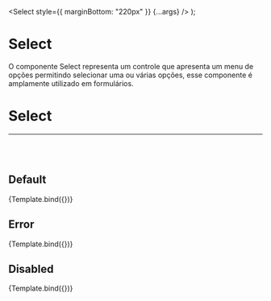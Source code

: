 <!-- Select.stories.mdx -->



<Meta title='Select' component={Select} />

  <Select style={{ marginBottom: "220px" }} {...args} />
);


# Select
O componente Select representa um controle que apresenta um menu de opções permitindo selecionar uma ou várias opções, esse componente é amplamente utilizado em formulários.



<ArgsTable of={Select}/>

# Select
<hr/>
<br/>
<br/>

## Default

<Canvas> 
  <Story 
    name="Default"
    args={{ 
      placeholder: "Selecione o dispositivo",
      options: items
    }}>
    {Template.bind({})}
  </Story>
</Canvas>


## Error

<Canvas> 
  <Story 
    name="Error"
    args={{ 
      placeholder: "Selecione o dispositivo",
      options: items,
      error: "É necessário selecionar uma opção",
    }}>
    {Template.bind({})}
  </Story>
</Canvas>

## Disabled

<Canvas> 
  <Story 
    name="Disabled"
    args={{ 
      placeholder: "Selecione o dispositivo",
      options: items,
      disabled: true
    }}>
    {Template.bind({})}
  </Story>
</Canvas>



